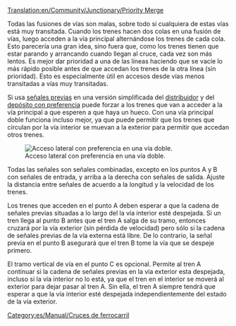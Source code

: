 [[Translation:en/Community/Junctionary/Priority Merge]]

{{es/Community/Junctionary/Menú de Cruces}}
Todas las fusiones de vías son malas, sobre todo si cualquiera de estas vías está muy transitada. Cuando los trenes hacen dos colas en una fusión de vías, luego acceden a la vía principal alternándose los trenes de cada cola. Esto parecería una gran idea, sino fuera que, como los trenes tienen que estar parando y arrancando cuando llegan al cruce, cada vez son más lentos.
Es mejor dar prioridad a una de las líneas haciendo que se vacíe lo más rápido posible antes de que accedan los trenes de la otra línea (sin prioridad). Esto es especialmente útil en accesos desde vías menos transitadas a vías muy transitadas.

Si usa [[es/Manual/Señales|señales previas]] en una versión simplificada del [[es/Community/Junctionary/Distribuidor con esperas|distribuidor]] y del [[es/Manual/Construir depósitos de trenes#configuraciones-avanzadas|depósito con preferencia]] puede forzar a los trenes que van a acceder a la vía principal a que esperen a que haya un hueco. Con una vía principal doble funciona incluso mejor, ya que puede permitir que los trenes que circulan por la vía interior se muevan a la exterior para permitir que accedan otros trenes.

[[File:en/Community/Junctionary/Rightofwaymerge.png|none|frame|Acceso lateral con preferencia en una vía doble.]]

Todas las señales son señales combinadas, excepto en los puntos A y B con señales de entrada, y arriba a la derecha con señales de salida. Ajuste la distancia entre señales de acuerdo a la longitud y la velocidad de los trenes.

Los trenes que acceden en el punto A deben esperar a que la cadena de señales previas situadas a lo largo del la vía interior esté despejada. Si un tren llega al punto B antes que el tren A salga de su tramo, entonces cruzará por la vía exterior (sin pérdida de velocidad) pero sólo si la cadena de señales previas de la vía externa está libre. De lo contrario, la señal previa en el punto B asegurará que el tren B tome la vía que se despeje primero.

El tramo vertical de vía en el punto C es opcional. Permite al tren A continuar si la cadena de señales previas en la vía exterior esta despejada, incluso si la vía interior no lo está, ya que el tren en el interior se moverá al exterior para dejar pasar al tren A. Sin ella, el tren A siempre tendrá que esperar a que la vía interior esté despejada independientemente del estado de la vía exterior.

[[Category:es/Manual/Cruces de ferrocarril]]